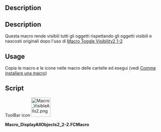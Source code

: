 <languages/>

{{Macro
|Name=Macro Toggle Visibility2 2-2
|translate=Macro Toggle Visibility2 2-2
|Icon=Macro_VisibleAlls2.png
|Description={{ColoredParagraph|DarkRed|Yellow|Questa macro lavora con '''Macro_Toggle_Visibility2_1-2'''}}<br/>Questa macro rende visibili tutti gli oggetti rispettando gli oggetti visibili e nascosti originali dopo l'uso di [[Macro_Toggle_Visibility2_1-2/it|Macro Toggle Visibility2 1-2]]
|Author=openfablab
|Version=00.02b
|Date=2017-07-27
|FCVersion=All
|Download=[https://www.freecad.org/wiki/images/e/ec/Macro_VisibleAlls2.png ToolBar Icon]
|SeeAlso=[[Macro_Toggle_Visibility2_1-2/it|Macro Toggle Visibility2 1-2]]<br/>[[Macro_Toggle_Visibility/it|Macro Toggle Visibility]]
}}

<div lang="en" dir="ltr" class="mw-content-ltr">
==Description==
</div>

<div class="mw-translate-fuzzy">
==Description==
{{ColoredText|Uesta macro lavora con '''[[Macro_Toggle_Visibility2_1-2/it|Macro Toggle Visibility2 1-2]]'''}}
</div>

Questa macro rende visibili tutti gli oggetti rispettando gli oggetti visibili e nascosti originali dopo l'uso di [[Macro_Toggle_Visibility2_1-2/it|Macro Toggle Visibility2 1-2]]

<div lang="en" dir="ltr" class="mw-content-ltr">
==Usage==
</div>

<div class="mw-translate-fuzzy">
Copia le macro e le icone nelle macro delle cartelle ed esegui (vedi [[How to install macros/it|Comme installare una macro]])
</div>

==Script==

<div lang="en" dir="ltr" class="mw-content-ltr">
ToolBar icon [[File:Macro_VisibleAlls2.png|64px]]
</div>

'''Macro_DisplayAllObjects2_2-2.FCMacro'''

{{MacroCode|code=

import FreeCAD
#original name "Macro_VisibleAlls" pratical name "Macro_Toggle_Visibility2_2-2" "Macro_Toggle_Visibility2_1-2" associate with "Macro_Toggle_Visibility2_2-2"
__title__="Macro_DisplayAllObjects2_2-2"
__author__ = "openfablab"
__url__     = "https://freecad.org/index-fr.html"
__version__ = "00.00b"
__date__    = "27/07/2017"

try:
    for ShapeNameObj in FreeCAD.actual:   # displyed alls objects
        #print ShapeNameObj
        FreeCADGui.ActiveDocument.getObject(ShapeNameObj).Visibility = True
except Exception:
    None }}